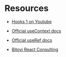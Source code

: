 # Resources
* [Hooks 1 on Youtube](https://www.youtube.com/watch?v=22ZgdZ0ccow)
* [Official useContext docs](https://reactjs.org/docs/hooks-reference.html#usecontext)
* [Official useRef docs](https://reactjs.org/docs/hooks-reference.html#useref)


* [Bitovi React Consulting](https://www.bitovi.com/frontend-javascript-consulting/react-consulting)
